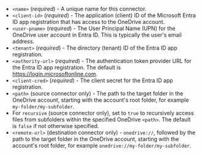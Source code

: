- `<name>` (_required_) - A unique name for this connector.
- `<client-id>` (_required_) - The application (client) ID of the Microsoft Entra ID app registration that has access to the OneDrive account.
- `<user-pname>` (_required_) - The User Principal Name (UPN) for the OneDrive user account in Entra ID. This is typically the user's email address.
- `<tenant>` (_required_) - The directory (tenant) ID of the Entra ID app registration.
- `<authority-url>` (_required_) - The authentication token provider URL for the Entra ID app registration. The default is https://login.microsoftonline.com.
- `<client-cred>` (_required_) - The client secret for the Entra ID app registration.
- `<path>` (source connector only) - The path to the target folder in the OneDrive account, starting with the account's root folder, for example `my-folder/my-subfolder`.
- For `recursive` (source connector only), set to `true` to recursively access files from subfolders within the specified OneDrive `<path>`. The default is `false` if not otherwise specified.
- `<remote-url>` (destination connector only) - `onedrive://`, followed by the path to the target folder in the OneDrive account, starting with the account's root folder, for example `onedrive://my-folder/my-subfolder`.